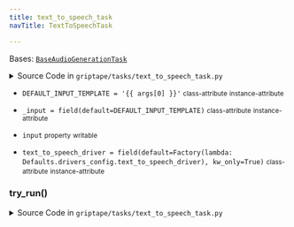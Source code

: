 ```yaml
---
title: text_to_speech_task
navTitle: TextToSpeechTask

---
```


<span id="griptape.tasks.text_to_speech_task.TextToSpeechTask"></span>

Bases:
 [`BaseAudioGenerationTask`](base_audio_generation_task.mdx#griptape.tasks.base_audio_generation_task.BaseAudioGenerationTask "BaseAudioGenerationTask (griptape.tasks.base_audio_generation_task.BaseAudioGenerationTask)")

<details><summary>Source Code in <code>griptape&#47;tasks&#47;text_to_speech_task.py</code></summary>

```python
@define
class TextToSpeechTask(BaseAudioGenerationTask):
    DEFAULT_INPUT_TEMPLATE = "{{ args[0] }}"

    _input: Union[str, TextArtifact, Callable[[BaseTask], TextArtifact]] = field(default=DEFAULT_INPUT_TEMPLATE)
    text_to_speech_driver: BaseTextToSpeechDriver = field(
        default=Factory(lambda: Defaults.drivers_config.text_to_speech_driver), kw_only=True
    )

    @property
    def input(self) -> TextArtifact:
        if isinstance(self._input, TextArtifact):
            return self._input
        if isinstance(self._input, Callable):
            return self._input(self)
        return TextArtifact(J2().render_from_string(self._input, **self.full_context))

    @input.setter
    def input(self, value: TextArtifact) -> None:
        self._input = value

    def try_run(self) -> AudioArtifact:
        audio_artifact = self.text_to_speech_driver.run_text_to_audio(prompts=[self.input.to_text()])

        if self.output_dir or self.output_file:
            self._write_to_file(audio_artifact)

        return audio_artifact
```

</details>

-   `DEFAULT_INPUT_TEMPLATE = '{{ args[0] }}'` <small>class-attribute</small> <small>instance-attribute</small>  <span id="griptape.tasks.text_to_speech_task.TextToSpeechTask.DEFAULT_INPUT_TEMPLATE"></span> 

-   `_input = field(default=DEFAULT_INPUT_TEMPLATE)` <small>class-attribute</small> <small>instance-attribute</small>  <span id="griptape.tasks.text_to_speech_task.TextToSpeechTask._input"></span> 

-   `input` <small>property</small> <small>writable</small>  <span id="griptape.tasks.text_to_speech_task.TextToSpeechTask.input"></span> 

-   `text_to_speech_driver = field(default=Factory(lambda: Defaults.drivers_config.text_to_speech_driver), kw_only=True)` <small>class-attribute</small> <small>instance-attribute</small>  <span id="griptape.tasks.text_to_speech_task.TextToSpeechTask.text_to_speech_driver"></span> 

<span id="griptape.tasks.text_to_speech_task.TextToSpeechTask.try_run"></span>

### try_run()

<details><summary>Source Code in <code>griptape&#47;tasks&#47;text_to_speech_task.py</code></summary>

```python
def try_run(self) -> AudioArtifact:
    audio_artifact = self.text_to_speech_driver.run_text_to_audio(prompts=[self.input.to_text()])

    if self.output_dir or self.output_file:
        self._write_to_file(audio_artifact)

    return audio_artifact
```

</details>
